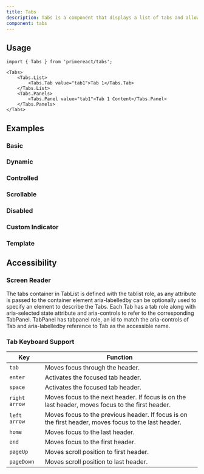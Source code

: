 ```yaml
---
title: Tabs
description: Tabs is a component that displays a list of tabs and allows the user to select one.
component: tabs
---
```


## Usage

```tsx
import { Tabs } from 'primereact/tabs';
```

```tsx
<Tabs>
    <Tabs.List>
        <Tabs.Tab value="tab1">Tab 1</Tabs.Tab>
    </Tabs.List>
    <Tabs.Panels>
        <Tabs.Panel value="tab1">Tab 1 Content</Tabs.Panel>
    </Tabs.Panels>
</Tabs>
```

## Examples

### Basic

<DocDemoViewer name="tabs:basic-demo" />

### Dynamic

<DocDemoViewer name="tabs:dynamic-demo" />

### Controlled

<DocDemoViewer name="tabs:controlled-demo" />

### Scrollable

<DocDemoViewer name="tabs:scrollable-demo" />

### Disabled

<DocDemoViewer name="tabs:disabled-demo" />

### Custom Indicator

<DocDemoViewer name="tabs:custom-indicator-demo" />

### Template

<DocDemoViewer name="tabs:template-demo" />

## Accessibility

### Screen Reader

The tabs container in TabList is defined with the tablist role, as any attribute is passed to the container element aria-labelledby can be optionally used to specify an element to describe the Tabs. Each Tab has a tab role along with aria-selected state attribute and aria-controls to refer to the corresponding TabPanel. TabPanel has tabpanel role, an id to match the aria-controls of Tab and aria-labelledby reference to Tab as the accessible name.

### Tab Keyboard Support

| Key           | Function                                                                                             |
| ------------- | ---------------------------------------------------------------------------------------------------- |
| `tab`         | Moves focus through the header.                                                                      |
| `enter`       | Activates the focused tab header.                                                                    |
| `space`       | Activates the focused tab header.                                                                    |
| `right arrow` | Moves focus to the next header. If focus is on the last header, moves focus to the first header.     |
| `left arrow`  | Moves focus to the previous header. If focus is on the first header, moves focus to the last header. |
| `home`        | Moves focus to the last header.                                                                      |
| `end`         | Moves focus to the first header.                                                                     |
| `pageUp`      | Moves scroll position to first header.                                                               |
| `pageDown`    | Moves scroll position to last header.                                                                |
